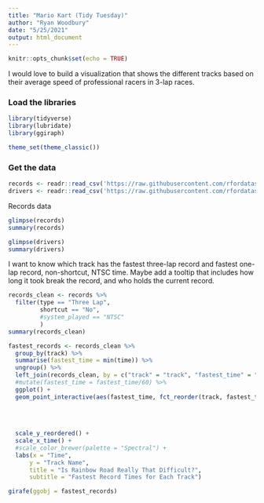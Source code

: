 ```yaml
---
title: "Mario Kart (Tidy Tuesday)"
author: "Ryan Woodbury"
date: "5/25/2021"
output: html_document
---
```


```r
knitr::opts_chunk$set(echo = TRUE)
```

I would love to build a visualization that shows the different tracks based on their average speed of professional racers in 3-lap races.

### Load the libraries
```r
library(tidyverse)
library(lubridate)
library(ggiraph)

theme_set(theme_classic())
```


### Get the data

```r
records <- readr::read_csv('https://raw.githubusercontent.com/rfordatascience/tidytuesday/master/data/2021/2021-05-25/records.csv')
drivers <- readr::read_csv('https://raw.githubusercontent.com/rfordatascience/tidytuesday/master/data/2021/2021-05-25/drivers.csv')
```

Records data

```r
glimpse(records)
summary(records)
```

```r
glimpse(drivers)
summary(drivers)
```



I want to know which track has the fastest three-lap record and fastest one-lap record, non-shortcut, NTSC time. Maybe add a tooltip that includes how long it took break the record, and who holds the current record.


```r
records_clean <- records %>% 
  filter(type == "Three Lap",
         shortcut == "No",
         #system_played == "NTSC"
         )
summary(records_clean)
```

```r
fastest_records <- records_clean %>% 
  group_by(track) %>% 
  summarise(fastest_time = min(time)) %>%
  ungroup() %>% 
  left_join(records_clean, by = c("track" = "track", "fastest_time" = "time")) %>% 
  #mutate(fastest_time = fastest_time/60) %>% 
  ggplot() +
  geom_point_interactive(aes(fastest_time, fct_reorder(track, fastest_time), color = track, tooltip = paste0("Track name: ", track,
                                                                                                             "<br>Record Holder: ", player,
                                                                                                             "<br>Time: ", time_period,
                                                                                                             "<br>Duration of Record: ", record_duration,
                                                                                                             "<br>Record made: ", date)), show.legend = F, size = 2) +
  scale_y_reordered() +
  scale_x_time() + 
  #scale_color_brewer(palette = "Spectral") +
  labs(x = "Time",
      y = "Track Name",
      title = "Is Rainbow Road Really That Difficult?",
      subtitle = "Fastest Record Times for Each Track")

girafe(ggobj = fastest_records)
```

